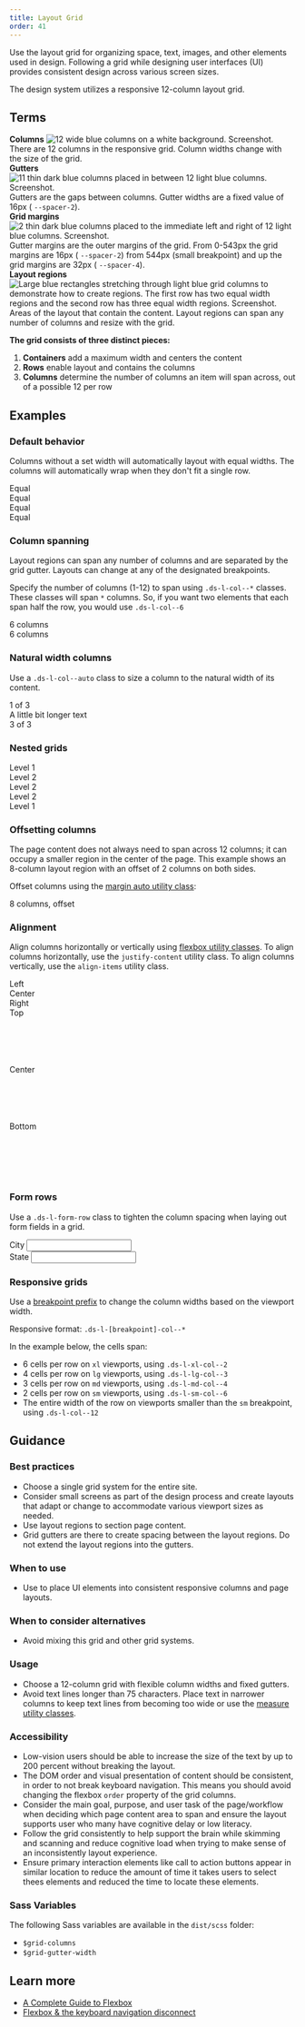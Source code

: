 ```yaml
---
title: Layout Grid
order: 41
---
```





Use the layout grid for organizing space, text, images, and other elements used in design. Following a grid while designing user interfaces (UI) provides consistent design across various screen sizes.

The design system utilizes a responsive 12-column layout grid.

## Terms

<div class="ds-u-measure--wide">
  <div class="ds-l-row ">
    <div class="ds-l-col--6 ds-u-margin-bottom--2">
      <strong>Columns</strong>
      <img
        alt="12 wide blue columns on a white background. Screenshot."
        src={columnsImg}
        class="ds-u-border--1"
      />
      <span class="ds-u-font-size--sm">
        There are 12 columns in the responsive grid. Column widths change with the size of the grid.
      </span>
    </div>
    <div class="ds-l-col--6 ds-u-margin-bottom--2">
      <strong>Gutters</strong>
      <img
        alt="11 thin dark blue columns placed in between 12 light blue columns. Screenshot."
        src={guttersImg}
        class="ds-u-border--1"
      />
      <span class="ds-u-font-size--sm">
        Gutters are the gaps between columns. Gutter widths are a fixed value of 16px (
        <code>--spacer-2</code>).
      </span>
    </div>
  </div>
  <div class="ds-l-row">
    <div class="ds-l-col--6 ds-u-margin-bottom--2">
      <strong>Grid margins</strong>
      <img
        alt="2 thin dark blue columns placed to the immediate left and right of 12 light blue columns. Screenshot."
        src={gridMarginsImg}
        class="ds-u-border--1"
      />
      <span class="ds-u-font-size--sm">
        Gutter margins are the outer margins of the grid. From 0-543px the grid margins are 16px (
        <code>--spacer-2</code>) from 544px (small breakpoint) and up the grid margins are 32px (
        <code>--spacer-4</code>).
      </span>
    </div>
    <div class="ds-l-col--6 ds-u-margin-bottom--2">
      <strong>Layout regions</strong>
      <img
        alt="Large blue rectangles stretching through light blue grid columns to demonstrate how to create regions. The first row has two equal width regions and the second row has three equal width regions. Screenshot."
        src={layoutRegionsImg}
        class="ds-u-border--1"
      />
      <span class="ds-u-font-size--sm">
        Areas of the layout that contain the content. Layout regions can span any number of columns
        and resize with the grid.
      </span>
    </div>
  </div>
</div>

**The grid consists of three distinct pieces:**

1. **Containers** add a maximum width and centers the content
1. **Rows** enable layout and contains the columns
1. **Columns** determine the number of columns an item will span across, out of a possible 12 per row

## Examples

### Default behavior

Columns without a set width will automatically layout with equal widths. The columns will automatically wrap when they don't fit a single row.

<EmbeddedExample>
  <section class="ds-l-container example-grid">
    <div class="ds-l-row">
      <div class="ds-l-col">Equal</div>
      <div class="ds-l-col">Equal</div>
      <div class="ds-l-col">Equal</div>
      <div class="ds-l-col">Equal</div>
    </div>
  </section>
</EmbeddedExample>

### Column spanning

Layout regions can span any number of columns and are separated by the grid gutter. Layouts can change at any of the designated breakpoints.

Specify the number of columns (1-12) to span using `.ds-l-col--*` classes. These classes will span `*` columns. So, if you want two elements that each span half the row, you would use `.ds-l-col--6`

<EmbeddedExample>
  <section class="ds-l-container example-grid">
    <div class="ds-l-row">
      <div class="ds-l-col--6">6 columns</div>
      <div class="ds-l-col--6">6 columns</div>
    </div>
  </section>
</EmbeddedExample>

### Natural width columns

Use a `.ds-l-col--auto` class to size a column to the natural width of its content.

<EmbeddedExample>
  <section class="ds-l-container example-grid">
    <div class="ds-l-row">
      <div class="ds-l-col--auto">1 of 3</div>
      <div class="ds-l-col--auto">A little bit longer text</div>
      <div class="ds-l-col--auto">3 of 3</div>
    </div>
  </section>
</EmbeddedExample>

### Nested grids

<EmbeddedExample>
  <section class="ds-l-container example-grid">
    <div class="ds-l-row">
      <div class="ds-l-col--9">
        Level 1
        <div class="ds-l-row">
          <article class="ds-l-col--4">Level 2</article>
          <article class="ds-l-col--4">Level 2</article>
          <article class="ds-l-col--4">Level 2</article>
        </div>
      </div>
      <div class="ds-l-col--3">Level 1</div>
    </div>
  </section>
</EmbeddedExample>

### Offsetting columns

The page content does not always need to span across 12 columns; it can occupy a smaller region in the center of the page. This example shows an 8-column layout region with an offset of 2 columns on both sides.

Offset columns using the [margin auto utility class](/utilities/margin/):

<EmbeddedExample>
  <section class="ds-l-container example-grid">
    <div class="ds-l-row">
      <div class="ds-l-col--8 ds-u-margin-left--auto ds-u-margin-right--auto">
        8 columns, offset
      </div>
    </div>
  </section>
</EmbeddedExample>

### Alignment

Align columns horizontally or vertically using [flexbox utility classes](/utilities/flexbox/). To align columns horizontally, use the `justify-content` utility class. To align columns vertically, use the `align-items` utility class.

<EmbeddedExample>
  <section class="ds-l-container example-grid">
    <div class="ds-l-row ds-u-justify-content--start ds-u-border--1 ds-u-padding--1 ds-u-margin-y--2">
      <div class="ds-l-col--3">Left</div>
    </div>
    <div class="ds-l-row ds-u-justify-content--center ds-u-border--1 ds-u-padding--1 ds-u-margin-y--2">
      <div class="ds-l-col--3">Center</div>
    </div>
    <div class="ds-l-row ds-u-justify-content--end ds-u-border--1 ds-u-padding--1 ds-u-margin-y--2">
      <div class="ds-l-col--3">Right</div>
    </div>
    <div
      class="ds-l-row ds-u-align-items--start ds-u-border--1 ds-u-padding--1 ds-u-margin-y--2"
      style="height: 100px"
    >
      <div class="ds-l-col--3">Top</div>
    </div>
    <div
      class="ds-l-row ds-u-align-items--center ds-u-border--1 ds-u-padding--1 ds-u-margin-y--2"
      style="height: 100px"
    >
      <div class="ds-l-col--3">Center</div>
    </div>
    <div
      class="ds-l-row ds-u-align-items--end ds-u-border--1 ds-u-padding--1 ds-u-margin-y--2"
      style="height: 100px"
    >
      <div class="ds-l-col--3">Bottom</div>
    </div>
  </section>
</EmbeddedExample>

### Form rows

Use a `.ds-l-form-row` class to tighten the column spacing when laying out form fields in a grid.

<EmbeddedExample>
  <section class="example-grid">
    <div class="ds-l-form-row">
      <div class="ds-l-col--auto">
        <label class="ds-c-label ds-u-margin-top--0" for="city">
          City
        </label>
        <input class="ds-c-field" type="text" id="city" name="city" />
      </div>
      <div class="ds-l-col--auto">
        <label class="ds-c-label ds-u-margin-top--0" for="state">
          State
        </label>
        <input class="ds-c-field" type="text" id="state" name="state" />
      </div>
    </div>
  </section>
</EmbeddedExample>

### Responsive grids

Use a [breakpoint prefix](/foundation/layout-grid/responsive-design/) to change the column widths based on the viewport width.

Responsive format: `.ds-l-[breakpoint]-col--*`

In the example below, the cells span:

- 6 cells per row on `xl` viewports, using `.ds-l-xl-col--2`
- 4 cells per row on `lg` viewports, using `.ds-l-lg-col--3`
- 3 cells per row on `md` viewports, using `.ds-l-md-col--4`
- 2 cells per row on `sm` viewports, using `.ds-l-sm-col--6`
- The entire width of the row on viewports smaller than the `sm` breakpoint, using `.ds-l-col--12`

<ResponsiveExample
  storyId="foundations-layout-grid--responsive-columns"
  title="Responsive layout grid example"
/>

## Guidance

### Best practices

- Choose a single grid system for the entire site.
- Consider small screens as part of the design process and create layouts that adapt or change to accommodate various viewport sizes as needed.
- Use layout regions to section page content.
- Grid gutters are there to create spacing between the layout regions. Do not extend the layout regions into the gutters.

### When to use

- Use to place UI elements into consistent responsive columns and page layouts.

### When to consider alternatives

- Avoid mixing this grid and other grid systems.

### Usage

- Choose a 12-column grid with flexible column widths and fixed gutters.
- Avoid text lines longer than 75 characters. Place text in narrower columns to keep text lines from becoming too wide or use the [measure utility classes](/utilities/text/measure).

### Accessibility

- Low-vision users should be able to increase the size of the text by up to 200 percent without breaking the layout.
- The DOM order and visual presentation of content should be consistent, in order to not break keyboard navigation. This means you should avoid changing the flexbox `order` property of the grid columns.
- Consider the main goal, purpose, and user task of the page/workflow when deciding which page content area to span and ensure the layout supports user who many have cognitive delay or low literacy.
- Follow the grid consistently to help support the brain while skimming and scanning and reduce cognitive load when trying to make sense of an inconsistently layout experience.
- Ensure primary interaction elements like call to action buttons appear in similar location to reduce the amount of time it takes users to select thees elements and reduced the time to locate these elements.

### Sass Variables

The following Sass variables are available in the `dist/scss` folder:

- `$grid-columns`
- `$grid-gutter-width`

## Learn more

- [A Complete Guide to Flexbox](https://css-tricks.com/snippets/css/a-guide-to-flexbox/)
- [Flexbox & the keyboard navigation disconnect](https://tink.uk/flexbox-the-keyboard-navigation-disconnect/)
